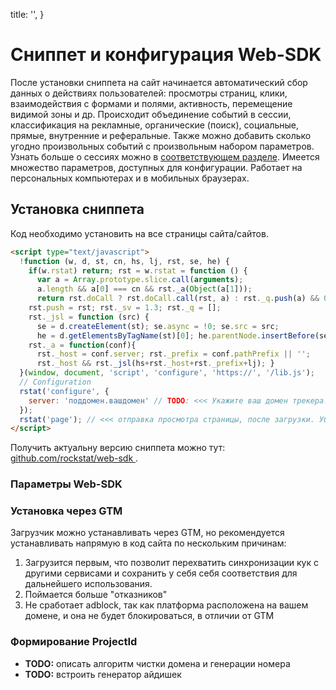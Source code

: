 
  title: '',
}

# Сниппет и конфигурация Web-SDK

После установки сниппета на сайт начинается автоматический сбор данных о действиях
пользователей: просмотры страниц, клики, взаимодействия с формами и полями,
активность, перемещение видимой зоны и др.
Происходит объединение событий в сессии, классификация на рекламные, органические (поиск), социальные, прямые, внутренние и реферальные.
Также можно добавить сколько угодно произвольных событий с произвольным набором параметров.
Узнать больше о сессиях можно в [соответствующем разделе](/docs/reference/web-sdk/sessions).
Имеется множество параметров, доступных для конфигурации. Работает на персональных компьютерах и в мобильных браузерах.

## Установка сниппета

Код необходимо установить на все страницы сайта/сайтов.

```html
<script type="text/javascript">
  !function (w, d, st, cn, hs, lj, rst, se, he) {
    if(w.rstat) return; rst = w.rstat = function () {
      var a = Array.prototype.slice.call(arguments);
      a.length && a[0] === cn && rst._a(Object(a[1]));
      return rst.doCall ? rst.doCall.call(rst, a) : rst._q.push(a) && 0; };
    rst.push = rst; rst._sv = 1.3; rst._q = [];
    rst._jsl = function (src) {
      se = d.createElement(st); se.async = !0; se.src = src;
      he = d.getElementsByTagName(st)[0]; he.parentNode.insertBefore(se, he); };
    rst._a = function(conf){
      rst._host = conf.server; rst._prefix = conf.pathPrefix || '';
      rst._host && rst._jsl(hs+rst._host+rst._prefix+lj); }
  }(window, document, 'script', 'configure', 'https://', '/lib.js');
  // Configuration
  rstat('configure', {
    server: 'поддомен.вашдомен' // TODO: <<< Укажите ваш домен трекера!
  });
  rstat('page'); // <<< отправка просмотра страницы, после загрузки. Убирается на SPA.
</script>
```

<Info>
  Получить актуальну версию сниппета можно тут: <a
    href="https://github.com/rockstat/web-sdk/tree/master" target="_blank">
    github.com/rockstat/web-sdk
  </a>.
</Info>

### Параметры Web-SDK

<Expand>
  <RenderTable data={webSdkParams} />
</Expand>

### Установка через GTM

Загрузчик можно устанавливать через GTM, но рекомендуется устанавливать напрямую в код сайта
по нескольким причинам:

1. Загрузится первым, что позволит перехватить синхронизации кук с другими
  сервисами и сохранить у себя себя соответствия для дальнейшего использования.
2. Поймается больше "отказников"
3. Не сработает adblock, так как платформа расположена на вашем домене, и она не будет блокироваться, в отличии от GTM


### Формирование ProjectId

- **TODO:** описать алгоритм чистки домена и генерации номера
- **TODO:** встроить генератор айдишек


